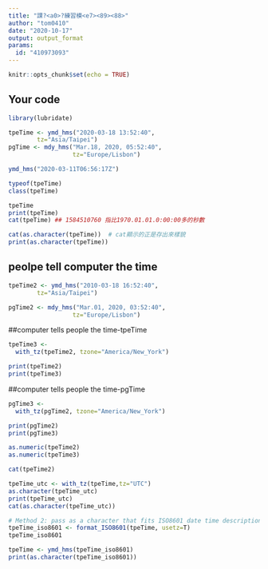 ---
title: "課?<a0>?練習模<e7><89><88>"
author: "tom0410"
date: "2020-10-17"
output: output_format
params:
  id: "410973093"
---

```{r setup, include=FALSE}
knitr::opts_chunk$set(echo = TRUE)
```

## Your code

```{r}
library(lubridate)
```

```{r}
tpeTime <- ymd_hms("2020-03-18 13:52:40",
        tz="Asia/Taipei")
pgTime <- mdy_hms("Mar.18, 2020, 05:52:40",
                  tz="Europe/Lisbon")
```

```{r}
ymd_hms("2020-03-11T06:56:17Z")
```

```{r}
typeof(tpeTime)
class(tpeTime)
```

```{r}
tpeTime
print(tpeTime)
cat(tpeTime) ## 1584510760 指比1970.01.01.0:00:00多的秒數
```

```{r}
cat(as.character(tpeTime))  # cat顯示的正是存出來樣貌
print(as.character(tpeTime))
```

## peolpe tell computer the time
```{r}
tpeTime2 <- ymd_hms("2010-03-18 16:52:40",
        tz="Asia/Taipei")

pgTime2 <- mdy_hms("Mar.01, 2020, 03:52:40",
                  tz="Europe/Lisbon")
```

##computer tells people the time-tpeTime
```{r}
tpeTime3 <- 
  with_tz(tpeTime2, tzone="America/New_York")

print(tpeTime2)
print(tpeTime3)
```
##computer tells people the time-pgTime
```{r}
pgTime3 <- 
  with_tz(pgTime2, tzone="America/New_York")

print(pgTime2)
print(pgTime3)
```

```{r}
as.numeric(tpeTime2)
as.numeric(tpeTime3)

cat(tpeTime2)
```

```{r}
tpeTime_utc <- with_tz(tpeTime,tz="UTC")
as.character(tpeTime_utc)
print(tpeTime_utc)
cat(as.character(tpeTime_utc))
```

```{r}
# Method 2: pass as a character that fits ISO8601 date time description standard with tz onset specified
tpeTime_iso8601 <- format_ISO8601(tpeTime, usetz=T)
tpeTime_iso8601
```

```{r}
tpeTime <- ymd_hms(tpeTime_iso8601)
print(as.character(tpeTime_iso8601))
```

